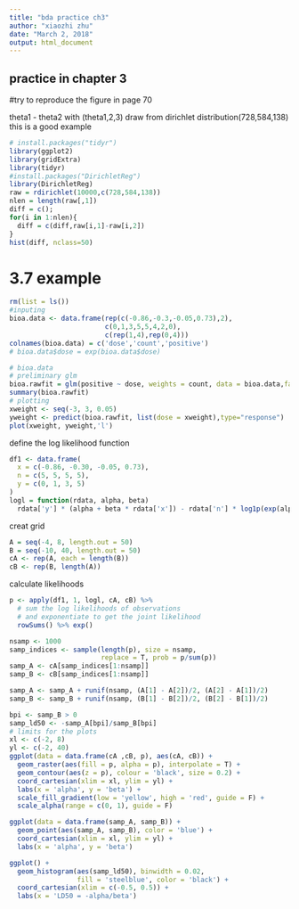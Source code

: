 ```yaml
---
title: "bda practice ch3"
author: "xiaozhi zhu"
date: "March 2, 2018"
output: html_document
---
```



## practice in chapter 3
#try to reproduce the figure in page 70

theta1 - theta2 with (theta1,2,3) draw from dirichlet distribution(728,584,138)
this is a good example
```r
# install.packages("tidyr")
library(ggplot2)
library(gridExtra)
library(tidyr)
#install.packages("DirichletReg")
library(DirichletReg)
raw = rdirichlet(10000,c(728,584,138))
nlen = length(raw[,1])
diff = c();
for(i in 1:nlen){
  diff = c(diff,raw[i,1]-raw[i,2])
}
hist(diff, nclass=50)
```


# 3.7 example
```r
rm(list = ls())
#inputing
bioa.data <- data.frame(rep(c(-0.86,-0.3,-0.05,0.73),2),
                        c(0,1,3,5,5,4,2,0),
                        c(rep(1,4),rep(0,4)))
colnames(bioa.data) = c('dose','count','positive')
# bioa.data$dose = exp(bioa.data$dose)

# bioa.data
# preliminary glm
bioa.rawfit = glm(positive ~ dose, weights = count, data = bioa.data,family = binomial)
summary(bioa.rawfit)
# plotting
xweight <- seq(-3, 3, 0.05)
yweight <- predict(bioa.rawfit, list(dose = xweight),type="response")
plot(xweight, yweight,'l')
```

define the log likelihood function
```r
df1 <- data.frame(
  x = c(-0.86, -0.30, -0.05, 0.73),
  n = c(5, 5, 5, 5),
  y = c(0, 1, 3, 5)
)
logl = function(rdata, alpha, beta)
  rdata['y'] * (alpha + beta * rdata['x']) - rdata['n'] * log1p(exp(alpha + beta*rdata['x']))
```

creat grid
```r
A = seq(-4, 8, length.out = 50)
B = seq(-10, 40, length.out = 50)
cA <- rep(A, each = length(B))
cB <- rep(B, length(A))
```

calculate likelihoods
```r
p <- apply(df1, 1, logl, cA, cB) %>%
  # sum the log likelihoods of observations
  # and exponentiate to get the joint likelihood
  rowSums() %>% exp()
```

```r
nsamp <- 1000
samp_indices <- sample(length(p), size = nsamp,
                       replace = T, prob = p/sum(p))
samp_A <- cA[samp_indices[1:nsamp]]
samp_B <- cB[samp_indices[1:nsamp]]
```


```r
samp_A <- samp_A + runif(nsamp, (A[1] - A[2])/2, (A[2] - A[1])/2)
samp_B <- samp_B + runif(nsamp, (B[1] - B[2])/2, (B[2] - B[1])/2)
```

```r
bpi <- samp_B > 0
samp_ld50 <- -samp_A[bpi]/samp_B[bpi]
# limits for the plots
xl <- c(-2, 8)
yl <- c(-2, 40)
ggplot(data = data.frame(cA ,cB, p), aes(cA, cB)) +
  geom_raster(aes(fill = p, alpha = p), interpolate = T) +
  geom_contour(aes(z = p), colour = 'black', size = 0.2) +
  coord_cartesian(xlim = xl, ylim = yl) +
  labs(x = 'alpha', y = 'beta') +
  scale_fill_gradient(low = 'yellow', high = 'red', guide = F) +
  scale_alpha(range = c(0, 1), guide = F)
```


```r
ggplot(data = data.frame(samp_A, samp_B)) +
  geom_point(aes(samp_A, samp_B), color = 'blue') +
  coord_cartesian(xlim = xl, ylim = yl) +
  labs(x = 'alpha', y = 'beta')
```

```r
ggplot() +
  geom_histogram(aes(samp_ld50), binwidth = 0.02,
                 fill = 'steelblue', color = 'black') +
  coord_cartesian(xlim = c(-0.5, 0.5)) +
  labs(x = 'LD50 = -alpha/beta')
```



